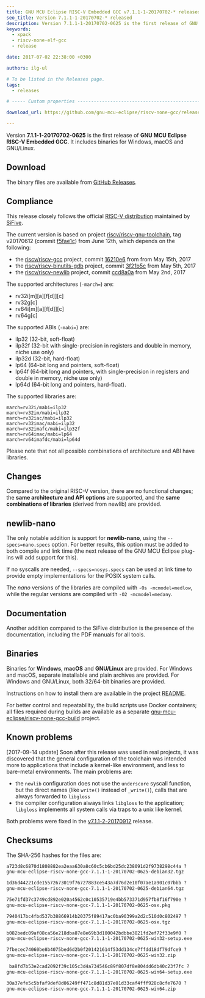 ```yaml
---
title: GNU MCU Eclipse RISC-V Embedded GCC v7.1.1-1-20170702-* released
seo_title: Version 7.1.1-1-20170702-* released
description: Version 7.1.1-1-20170702-0625 is the first release of GNU MCU Eclipse RISC-V Embedded GCC.
keywords:
  - xpack
  - riscv-none-elf-gcc
  - release

date: 2017-07-02 22:38:00 +0300

authors: ilg-ul

# To be listed in the Releases page.
tags:
  - releases

# ----- Custom properties -----------------------------------------------------

download_url: https://github.com/gnu-mcu-eclipse/riscv-none-gcc/releases/tag/v7.1.1-1-20170702-0625/

---
```



Version **7.1.1-1-20170702-0625** is the first release of **GNU MCU Eclipse RISC-V Embedded GCC**. It includes binaries for Windows, macOS and GNU/Linux.

<!-- truncate -->

<PageMetadata title={frontMatter.seo_title} />

## Download

The binary files are available from <a href={frontMatter.download_url}>GitHub Releases</a>.

## Compliance

This release closely follows the official [RISC-V distribution](https://github.com/riscv/riscv-gcc) maintained by [SiFive](https://www.sifive.com).

The current version is based on project [riscv/riscv-gnu-toolchain](https://github.com/riscv/riscv-gnu-toolchain), tag v20170612 (commit [f5fae1c](https://github.com/riscv/riscv-gnu-toolchain/tree/f5fae1c27b2365da773816ddcd92f533867f28ec)) from June 12th, which depends on the following:

* the [riscv/riscv-gcc](https://github.com/riscv/riscv-gcc) project, commit [16210e6](https://github.com/riscv/riscv-gcc/commit/16210e6270e200cd4892a90ecef608906be3a130) from from May 15th, 2017
* the [riscv/riscv-binutils-gdb](https://github.com/riscv/riscv-binutils-gdb) project, commit [3f21b5c](https://github.com/riscv/riscv-binutils-gdb/commit/3f21b5c9675db61ef5462442b6a068d4a3da8aaf) from May 5th, 2017
* the [riscv/riscv-newlib](https://github.com/riscv/riscv-newlib) project, commit [ccd8a0a](https://github.com/riscv/riscv-newlib/commit/ccd8a0a4ffbbc00400892334eaf64a1616302b35) from May 2nd, 2017

The supported architectures (`-march=`) are:

* rv32i[m][a][f[d]][c]
* rv32g[c]
* rv64i[m][a][f[d]][c]
* rv64g[c]

The supported ABIs (`-mabi=`) are:

* ilp32 (32-bit, soft-float)
* ilp32f (32-bit with single-precision in registers and double in memory, niche use only)
* ilp32d (32-bit, hard-float)
* lp64 (64-bit long and pointers, soft-float)
* lp64f (64-bit long and pointers, with single-precision in registers and double in memory, niche use only)
* lp64d (64-bit long and pointers, hard-float).

The supported libraries are:

```console
march=rv32i/mabi=ilp32
march=rv32im/mabi=ilp32
march=rv32iac/mabi=ilp32
march=rv32imac/mabi=ilp32
march=rv32imafc/mabi=ilp32f
march=rv64imac/mabi=lp64
march=rv64imafdc/mabi=lp64d
```

Please note that not all possible combinations of architecture and ABI have libraries.

## Changes

Compared to the original RISC-V version, there are no functional changes; the **same architecture and API options** are supported, and the **same combinations of libraries** (derived from newlib) are provided.

## newlib-nano

The only notable addition is support for **newlib-nano**, using the `--specs=nano.specs` option. For better results, this option must be added to both compile and link time (the next release of the GNU MCU Eclipse plug-ins will add support for this).

If no syscalls are needed, `--specs=nosys.specs` can be used at link time to provide empty implementations for the POSIX system calls.

The _nano_ versions of the libraries are compiled with `-Os -mcmodel=medlow`, while the regular versions are compiled with `-O2 -mcmodel=medany`.

## Documentation

Another addition compared to the SiFive distribution is the presence of the documentation, including the PDF manuals for all tools.

## Binaries

Binaries for **Windows**, **macOS** and **GNU/Linux** are provided. For Windows and macOS, separate installable and plain archives are provided. For Windows and GNU/Linux, both 32/64-bit binaries are provided.

Instructions on how to install them are available in the project [README](https://github.com/xpack-dev-tools/riscv-none-embed-gcc-xpack).

For better control and repeatability, the build scripts use Docker containers; all files required during builds are available as a separate [gnu-mcu-eclipse/riscv-none-gcc-build](https://github.com/gnu-mcu-eclipse/riscv-none-gcc-build) project.

## Known problems

[2017-09-14 update] Soon after this release was used in real projects, it was discovered that the general configuration of the toolchain was intended more to applications that include a kernel-like environment, and less to bare-metal environments. The main problems are:

* the `newlib` configuration does not use the `underscore` syscall function, but the direct names (like `write()` instead of `_write()`), calls that are always forwarded to `libgloss`
* the compiler configuration always links `libgloss` to the application; `libgloss` implements all system calls via traps to a unix like kernel.

Both problems were fixed in the [v7.1.1-2-20170912](/blog/2017/09/13/riscv-none-gcc-v7-1-1-2-20170912-released/) release.

## Checksums

The SHA-256 hashes for the files are:

```txt
a723d8c6870d1808882ea2eaa630a8c60c5cb6bd25dc238091d2f9738298c44a ?
gnu-mcu-eclipse-riscv-none-gcc-7.1.1-1-20170702-0625-debian32.tgz

1d36d44221cde15572673019f76727883ce543a7d76d2e10f07ae1a901c07bbb ?
gnu-mcu-eclipse-riscv-none-gcc-7.1.1-1-20170702-0625-debian64.tgz

75e71fd37c3749cd892e020a4562c0c10535719e4bb573371d957fb8f16f790e ?
gnu-mcu-eclipse-riscv-none-gcc-7.1.1-1-20170702-0625-osx.pkg

7940417bc4fbd537b38866914b20375f89417ac0ba90399a2d2c510d0c802497 ?
gnu-mcu-eclipse-riscv-none-gcc-7.1.1-1-20170702-0625-osx.tgz

b082bedc09af08ca56e218dba87e8e69b3d100042bdbbe3821fd2ef72f33e9f0 ?
gnu-mcu-eclipse-riscv-none-gcc-7.1.1-1-20170702-0625-win32-setup.exe

7fbecec74060be8b4075bed6d2b0f201421614f53dd134ce7ffdd18df79dfce9 ?
gnu-mcu-eclipse-riscv-none-gcc-7.1.1-1-20170702-0625-win32.zip

 ba8fd7b53e2cad2092f39c105c3d4a734546c89f807df8e804dd6db40c23f7fc ?
gnu-mcu-eclipse-riscv-none-gcc-7.1.1-1-20170702-0625-win64-setup.exe

30a37efe5c5bfaf9def8d06249ff471c8d81d37e01d33caf4fff928c8cfe7670 ?
gnu-mcu-eclipse-riscv-none-gcc-7.1.1-1-20170702-0625-win64.zip
```
